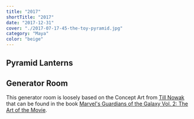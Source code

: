 ```yaml
---
title: "2017"
shortTitle: "2017"
date: "2017-12-31"
cover: "./2017-07-17-45-the-toy-pyramid.jpg"
category: "Maya"
color: "beige"
---
```


## Pyramid Lanterns

## Generator Room
This generator room is loosely based on the Concept Art from 
[Till Nowak](https://www.artstation.com/artwork/ADGVq) that can be found in the book [Marvel's Guardians of the Galaxy Vol. 2: The Art of the Movie](http://amzn.to/2uEIkCf).
